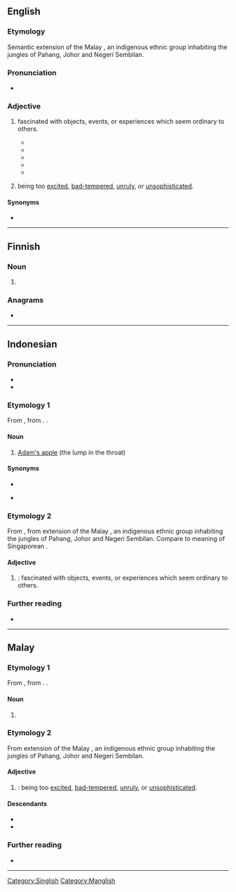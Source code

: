 ==English==

===Etymology===
Semantic extension of the Malay {{w|Jakun people|''Jakun''}}, an indigenous ethnic group inhabiting the jungles of Pahang, Johor and Negeri Sembilan.

===Pronunciation===
* {{IPA|en|/dʒʌkun/}}

===Adjective===
{{en-adj}}

# {{lb|en|informal|derogatory|Singapore}} fascinated with objects, events, or experiences which seem ordinary to others.
#* {{quote-book|en|date=February 9, 2009|title=The Jakun Tourist A Jakun Tourist’s Worst Nightmare…|
|passage=A '''jakun''' tourist’s worst nightmare…is an idiot who simply cannot see that people want to take photographs & simply stands right in front of the object jakun tourists want to photograph, & lingers around it.}}
#* {{quote-book|en|date=May 17, 2013|author=Joel Wong|title=ONE Asia MMA Summit 2013: The Recap|
|passage=Yes, it was one of the many '''jakun''' moments I had while in Singapore.}}
#* {{quote-book|en|date=December 26, 2015|author=The Halal Food Blog|title= Jinjja Chicken
|passage=And it’s popular foods in Korean culture that apparently so many of our readers are familiar with it all! But of course, we all '''jakun''' lah LOL.}}
#* {{quote-book|en|date=June 26, 2015|author=shaolintiger|title= Frog Porridge, Chicken Rice & the Journey Home
|passage=Sorry so '''jakun''', need to post a picture of my Uber because it looks like a Bentley.}}
#* {{quote-book|en|date=March 18, 2016|author=fatinabilaah||title= [Twitter feed]|passage=I was so '''jakun''' with the pen thingy and this happened hehe I feel like a kid.}}
# {{lb|en|informal|offensive|Malaysia}} being too [[excited]], [[bad-tempered]], [[unruly]], or [[unsophisticated]].

====Synonyms====
* {{l|en|sakai}}

[[Category:Singlish]]
[[Category:Manglish]]

----

==Finnish==

===Noun===
{{head|fi|noun form}}

# {{fi-form of|jakku|case=genitive|pl=singular}}

===Anagrams===
* {{anagrams|fi|a=ajknu|jukan|kujan}}

----

==Indonesian==

===Pronunciation===
* {{IPA|id|[ˈd͡ʒakʊn]}}
* {{hyphenation|id|ja|kun}}

===Etymology 1===
From {{bor|id|min|jakun}}, from {{der|id|ar|حُلْقُوم||throat; windpipe; esophagus}}. {{doublet|id|lekum}}.

====Noun====
{{id-noun}}

# [[Adam's apple]] (the lump in the throat)

====Synonyms====
* {{l|id|lekum}}
* {{l|ms|halkum}} {{q|Standard Malay}}

===Etymology 2===
From {{bor|id|ms|jakun}}, from extension of the Malay {{w|Jakun people|''Jakun''}}, an indigenous ethnic group inhabiting the jungles of Pahang, Johor and Negeri Sembilan. Compare to meaning of Singaporean {{cog|en|jakun}}.

====Adjective====
{{id-adj|pl=-}}

# {{lb|id|dialect|Riau}} {{l|en|jakun}}: fascinated with objects, events, or experiences which seem ordinary to others.

===Further reading===
* {{R:KBBI Daring}}

{{C|id|Anatomy}}
----
==Malay==

===Etymology 1===
From {{bor|ms|min|jakun}}, from {{der|ms|ar|حُلْقُوم||throat; windpipe; esophagus}}. {{doublet|ms|halkum}}.

====Noun====
{{ms-noun}}

# {{alt sp|ms|halkum|t=[[Adam's apple]] (the lump in the throat)}}

===Etymology 2===
From extension of the Malay {{w|Jakun people|''Jakun''}}, an indigenous ethnic group inhabiting the jungles of Pahang, Johor and Negeri Sembilan.

====Adjective====
{{ms-adj}}

# {{lb|ms|informal|offensive|Malaysia}} {{l|en|jakun}}: being too [[excited]], [[bad-tempered]], [[unruly]], or [[unsophisticated]].

====Descendants====
* {{desc|id|jakun}}
* {{desc|en|bor=1|jakun}}

===Further reading===
* {{R:PRPM}}

----